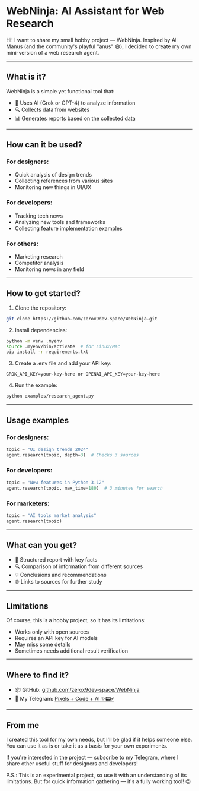 <Cover
  src="https://images.unsplash.com/photo-1633356122102-3fe601e05bd2?q=80&w=2070&auto=format&fit=crop&ixlib=rb-4.0.3&ixid=M3wxMjA3fDB8MHxwaG90by1wYWdlfHx8fGVufDB8fHx8fA%3D%3D"
  alt="AI assistant concept with digital interfaces"
  caption="Unsplash"
/>

# WebNinja: AI Assistant for Web Research

Hi! I want to share my small hobby project — WebNinja. Inspired by AI Manus (and the community's playful "anus" 😄), I decided to create my own mini-version of a web research agent.

---

## What is it?

WebNinja is a simple yet functional tool that:

- 🤖 Uses AI (Grok or GPT-4) to analyze information
- 🔍 Collects data from websites
- 📊 Generates reports based on the collected data

---

## How can it be used?

### For designers:
- Quick analysis of design trends
- Collecting references from various sites
- Monitoring new things in UI/UX

### For developers:
- Tracking tech news
- Analyzing new tools and frameworks
- Collecting feature implementation examples

### For others:
- Marketing research
- Competitor analysis
- Monitoring news in any field

---

## How to get started?

1. Clone the repository:
```bash
git clone https://github.com/zerox9dev-space/WebNinja.git
```

2. Install dependencies:
```bash
python -m venv .myenv
source .myenv/bin/activate  # for Linux/Mac
pip install -r requirements.txt
```

3. Create a .env file and add your API key:
```
GROK_API_KEY=your-key-here or OPENAI_API_KEY=your-key-here
```

4. Run the example:
```bash
python examples/research_agent.py
```

---

## Usage examples

### For designers:
```python
topic = "UI design trends 2024"
agent.research(topic, depth=3)  # Checks 3 sources
```

### For developers:
```python
topic = "New features in Python 3.12"
agent.research(topic, max_time=180)  # 3 minutes for search
```

### For marketers:
```python
topic = "AI tools market analysis"
agent.research(topic)
```

---

## What can you get?

- 📝 Structured report with key facts
- 🔍 Comparison of information from different sources
- 💡 Conclusions and recommendations
- 🌐 Links to sources for further study

---

## Limitations

Of course, this is a hobby project, so it has its limitations:

- Works only with open sources
- Requires an API key for AI models
- May miss some details
- Sometimes needs additional result verification

---

## Where to find it?

- 📦 GitHub: [github.com/zerox9dev-space/WebNinja](https://github.com/zerox9dev-space/WebNinja)
- 📱 My Telegram: [Pixels + Code + AI ✨📟⚡️](https://t.me/pixels_code_ai)

---

## From me

I created this tool for my own needs, but I'll be glad if it helps someone else. You can use it as is or take it as a basis for your own experiments.

If you're interested in the project — subscribe to my Telegram, where I share other useful stuff for designers and developers!

P.S.: This is an experimental project, so use it with an understanding of its limitations. But for quick information gathering — it's a fully working tool! 😉 